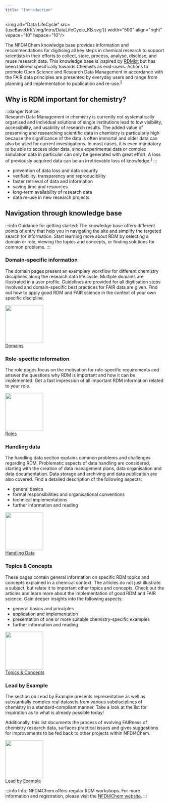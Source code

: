 ```yaml
---
title: "Introduction"
---
```




<img alt="Data LifeCycle" src={useBaseUrl('/img/Intro/DataLifeCycle_KB.svg')} width="500" align="right" vspace="10" hspace="10"/>

The NFDI4Chem knowledge base provides information and recommendations for digitising all key steps in chemical research to support scientists in their efforts to collect, store, process, analyse, disclose, and reuse research data. This knowledge base is inspired by [RDMkit](https://rdmkit.elixir-europe.org/index.html) but has been tailored specifically towards Chemists as end-users.
Actions to promote Open Science and Research Data Management in accordance with the FAIR data principles are presented by everyday users and range from planning and implementation to publication and re-use.<sup>[1](https://riojournal.com/article/55852/)</sup>


## Why is RDM important for chemistry?

:::danger Notice:                                
Research Data Management in chemistry is currently not systematically organised and individual solutions of single institutions lead to low visibility, accessibility, and usability of research results. The added value of preserving and researching scientific data in chemistry is particularly high because the significance of the data is often immortal and older data can also be used for current investigations. In most cases, it is even mandatory to be able to access older data, since experimental data or complex simulation data in particular can only be generated with great effort. A loss of previously acquired data can be an irretrievable loss of knowledge.<sup>[1](https://riojournal.com/article/55852/)</sup>
:::

- prevention of data loss and data security
- verifiability, transparency and reproducibility
- faster retrieval of data and information
- saving time and resources
- long-term availability of research data 
- data re-use in new research projects

## Navigation through knowledge base

:::info Guidance for getting started:
The knowledge base offers different points of entry that help you in navigating the site and simplify the targeted search for information. Start learning more about RDM by selecting a domain or role, viewing the topics and concepts, or finding solutions for common problems.
:::


### Domain-specific information

The domain pages present an exemplary workflow for different chemistry disciplines along the research data life cycle. Multiple domains are illustrated in a user profile. Guidelines are provided for all digitisation steps involved and domain-specific best practices for FAIR data are given. Find out how to apply good RDM and FAIR science in the context of your own specific discipline.

<div className="col intro--col">
    <div className="text--center vertical-center">
        <a className="button button--secondary button--lg feature-secondary--button" href={useBaseUrl('/docs/domains/guide')}>
            <img src={useBaseUrl('/img/nfdi4chem_Domains.svg')} width="120px" />
            <br />
            Domains
        </a>
    </div>
</div>


### Role-specific information

The role pages focus on the motivation for role-specific requirements and answer the questions why RDM is important and how it can be implemented. Get a fast impression of all important RDM information related to your role.

<div className="col intro--col">
    <div className="text--center vertical-center">
        <a className="button button--secondary button--lg feature-secondary--button" href={useBaseUrl('/docs/role/guide')}>
            <img src={useBaseUrl('/img/nfdi4chem_Roles.svg')} width="120px" />
            <br />
            Roles
        </a>
    </div>
</div>

### Handling data

The handling data section explains common problems and challenges regarding RDM. Problematic aspects of data handling are considered, starting with the creation of data management plans, data organisation and data documentation. Data storage and archiving and data publication are also covered. Find a detailed description of the following aspects:

- general basics
- formal responsibilities and organisational conventions
- technical implementations
- further information and reading 

<div className="col intro--col">
    <div className="text--center vertical-center">
        <a className="button button--secondary button--lg feature-secondary--button" href={useBaseUrl('/docs/data/guide')}>
            <img src={useBaseUrl('/img/nfdi4chem_Handling_Data.svg')} width="120px" />
            <br />
            Handling Data
        </a>
    </div>
</div>

### Topics & Concepts

These pages contain general information on specific RDM topics and concepts explained in a chemical context. The articles do not just illustrate a subject, but relate it to important other topics and concepts. Check out the articles and learn more about the implementation of good RDM and FAIR science. Gain deeper insights into the following aspects:

- general basics and principles
- application and implementation
- presentation of one or more suitable chemistry-specific examples
- further information and reading 

<div className="col intro--col">
    <div className="text--center vertical-center">
        <a className="button button--secondary button--lg feature-secondary--button" href={useBaseUrl('/docs/topics/guide')}>
            <img src={useBaseUrl('/img/nfdi4chem_Topics_and_Concepts.svg')} width="120px" />
            <br />
            Topics & Concepts
        </a>
    </div>
</div>

### Lead by Example

The section on Lead by Example presents representative as well as substantially complex real datasets from various subdisciplines of chemistry in a standard-compliant manner. Take a look at the list for inspiration as to what is already possible today!

Additionally, this list documents the process of evolving FAIRness of chemistry research data, surfaces practical issues and gives suggestions for improvements to be fed back to other projects within NFDI4Chem.

<div className="col intro--col">
    <div className="text--center vertical-center">
        <a className="button button--secondary button--lg feature-secondary--button" href={useBaseUrl('/docs/lead-by-example')}>
            <img src={useBaseUrl('/img/nfdi4chem_Lead_by_Example.svg')} width="120px" />
            <br />
            Lead by Example
        </a>
    </div>
</div>


:::info Info: 
NFDI4Chem offers regular RDM workshops. For more information and registration, please visit the [NFDI4Chem website](https://www.nfdi4chem.de/index.php/event/workshop-fair-research-data-management-basics-for-chemists/).
:::
